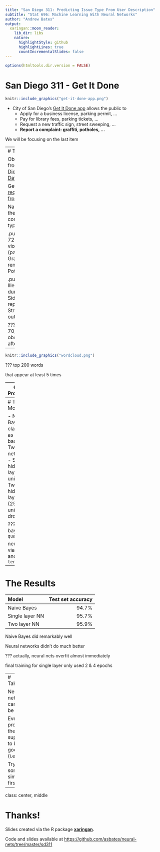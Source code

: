 ```yaml
---
title: "San Diego 311: Predicting Issue Type From User Description"
subtitle: "Stat 696: Machine Learning With Neural Networks"
author: "Andrew Bates"
output:
  xaringan::moon_reader:
    lib_dir: libs
    nature:
      highlightStyle: github
      highlightLines: true
      countIncrementalSlides: false
---
```


```r
options(htmltools.dir.version = FALSE)
```


# San Diego 311 - Get It Done

```r
knitr::include_graphics("get-it-done-app.png")
```

- City of San Diego's [Get It Done app](https://www.sandiego.gov/get-it-done) allows the public to
    - Apply for a business license, parking permit, ...
    - Pay for library fees, parking tickets, ...
    - Request a new traffic sign, street sweeping, ...
    - **Report a complaint: graffiti, potholes, ...**

We will be focusing on the last item

---
# The Data

Obtained from the [San Diego Open Data Portal](https://data.sandiego.gov)

Get It Done [requests from 2018](https://data.sandiego.gov/datasets/get-it-done-311/)

Narrowed to the top complaint types:

.pull-left[
- 72 hour violation (parking)
- Graffiti removal
- Potholes
]

.pull-right[
- Illegal dumping
- Sidewalk repair
- Street light out
]

???
about 70,000 observations after filtering

---

```r
knitr::include_graphics("wordcloud.png")
```

???
top 200 words

that appear at least 5 times


---
# Data Processing

- Done with the [quanteda](https://quanteda.io) package
- Removed stopwords, punctuation, symbols, Twitter characters (@, #)
- Removed words that only appeared in a single document
- Created a document-feature matrix:
    - Each row is a document
    - Each column is a word
    

???
"document" here means a description of the issue

reduced number of features (words) from 24k to 12k

---
# The Models

- Naive Bayes classifier as a baseline
- Two neural networks:
    - Single hidden layer (512 units)
    - Two hidden layers (256, 128 units, 50% dropout)


???
naive bayes via `quanteda`

neural nets via `keras` and `tensorflow`

---
# The Results


| Model | Test set accuracy
|:---|---:|
|Naive Bayes | 94.7% 
| Single layer NN | 95.7% 
| Two layer NN | 95.9% 



Naive Bayes did remarkably well

Neural networks didn't do much better

???
actually, neural nets overfit almost immediately

final training for single layer only used 2 & 4 epochs

---
# Takeaway

Neural networks can easily be overkill

Even on problems they are supposed to be good at (i.e. text)

Try something simple first

---

class: center, middle

# Thanks!

Slides created via the R package [**xaringan**](https://github.com/yihui/xaringan).

Code and slides available at [https://github.com/asbates/neural-nets/tree/master/sd311](https://github.com/asbates/neural-nets/tree/master/sd311)
